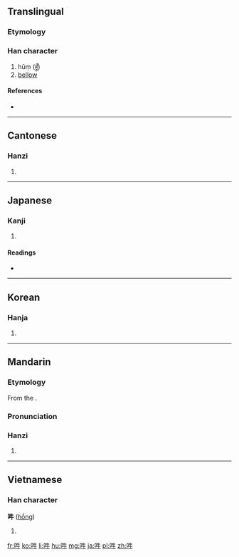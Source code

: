 ==Translingual==

===Etymology===
{{rfe|lang=mul}}

===Han character===
{{Han char|rn=30|rad=口|as=04|sn=7|four=6500<sub>0</sub>|canj=口竹手 (RHQ)|ids=⿰[[口]][[牛]]}}

# hūṃ ([[हूँ]])
# [[bellow]]

====References====
* {{Han ref|kx=0180.020|dkj=03378|dj=0398.010|hdz=10589.060|uh=543D|ud=21565|bh=CAA1|bd=51873}}

----

==Cantonese==

===Hanzi===
{{yue-hanzi|jyut=hung1|y=hung1}}

# {{defn|lang=yue|sort=口04}}

----

==Japanese==

===Kanji===
{{ja-kanji|grade=|rs=口04}}

# {{defn|lang=ja|sort=口04}}

====Readings====
* {{ja-readings|on=[[いん]] (in), [[ごう]] (gō), [[うん]] (un)|kun=[[ほえる]] (hoeru)}}

----

==Korean==

===Hanja===
{{ko-hanja|hangeul=[[후]], [[음]], [[우]]|rv=hu, eum, u|mr=hu, ŭm, u}}

# {{defn|lang=ko|sort=口04}}

----

==Mandarin==

===Etymology===
From the {{etyl|sa|cmn}} {{term|हूँ|tr=hūṃ|lang=sa}}.

===Pronunciation===
{{Pinyin-IPA|hōng}}
{{Pinyin-IPA|ōu}}
{{Pinyin-IPA|óu}}
{{Pinyin-IPA|hǒu}}

===Hanzi===
{{cmn-hanzi|pin=[[hōng]] ([[hong1]]), [[ōu]] ([[ou1]]), [[óu]] ([[ou2]]), [[hǒu]] ([[hou3]])|wg=hong<sup>1</sup>, ou<sup>1</sup>, ou<sup>2</sup>, hou<sup>3</sup>}}

# {{defn|lang=cmn|sort=口04}}

----

==Vietnamese==

===Han character===
'''吽''' ([[hồng]])<!--vi:Wiktionary also gives ẩu, hống, ngâu, and oanh; are these all valid readings?-->

# {{defn|lang=vi|sort=口04}}

[[fr:吽]]
[[ko:吽]]
[[li:吽]]
[[hu:吽]]
[[mg:吽]]
[[ja:吽]]
[[pl:吽]]
[[zh:吽]]